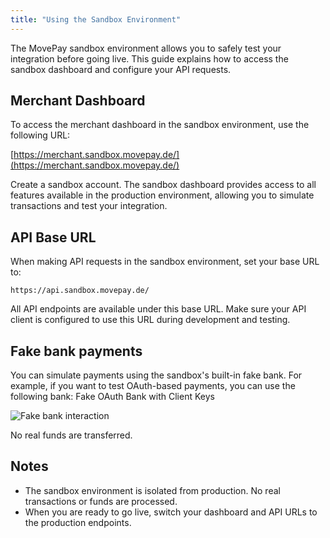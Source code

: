 ```yaml
---
title: "Using the Sandbox Environment"
---
```


The MovePay sandbox environment allows you to safely test your integration before going live. This guide explains how to access the sandbox dashboard and configure your API requests.

## Merchant Dashboard

To access the merchant dashboard in the sandbox environment, use the following URL:

[https://merchant.sandbox.movepay.de/](https://merchant.sandbox.movepay.de/)

Create a sandbox account. The sandbox dashboard provides access to all features available in the production environment, allowing you to simulate transactions and test your integration.

## API Base URL

When making API requests in the sandbox environment, set your base URL to:

`https://api.sandbox.movepay.de/`

All API endpoints are available under this base URL. Make sure your API client is configured to use this URL during development and testing.

## Fake bank payments

You can simulate payments using the sandbox's built-in fake bank.
For example, if you want to test OAuth-based payments, you can use the following bank: Fake OAuth Bank with Client Keys

![Fake bank interaction](/sandbox/fake-bank.gif)

 No real funds are transferred.

## Notes

- The sandbox environment is isolated from production. No real transactions or funds are processed.
- When you are ready to go live, switch your dashboard and API URLs to the production endpoints.
